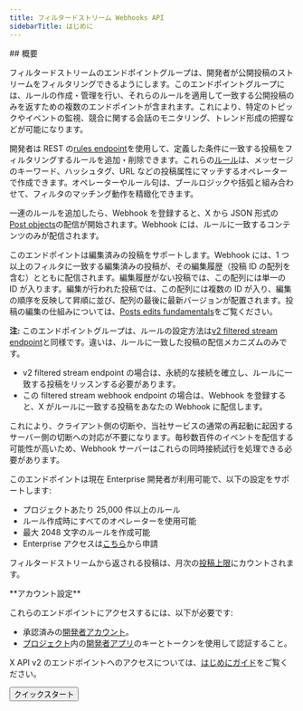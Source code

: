 ```yaml
---
title: フィルタードストリーム Webhooks API
sidebarTitle: はじめに
---
```



<div id="overview">
  ## 概要
</div>

フィルタードストリームのエンドポイントグループは、開発者が公開投稿のストリームをフィルタリングできるようにします。このエンドポイントグループには、ルールの作成・管理を行い、それらのルールを適用して一致する公開投稿のみを返すための複数のエンドポイントが含まれます。これにより、特定のトピックやイベントの監視、競合に関する会話のモニタリング、トレンド形成の把握などが可能になります。

開発者は REST の[rules endpoint](/ja/x-api/posts/filtered-stream#post-2-tweets-search-stream-rules)を使用して、定義した条件に一致する投稿をフィルタリングするルールを追加・削除できます。これらの[ルール](/ja/x-api/posts/filtered-stream#building-rules-for-filtered-stream)は、メッセージのキーワード、ハッシュタグ、URL などの投稿属性にマッチするオペレーターで作成できます。オペレーターやルール句は、ブールロジックや括弧と組み合わせて、フィルタのマッチング動作を精緻化できます。 

一連のルールを追加したら、Webhook を登録すると、X から JSON 形式の[Post objects](/ja/x-api/fundamentals/data-dictionary#tweet)の配信が開始されます。Webhook には、ルールに一致するコンテンツのみが配信されます。

このエンドポイントは編集済みの投稿をサポートします。Webhook には、1 つ以上のフィルタに一致する編集済みの投稿が、その編集履歴（投稿 ID の配列を含む）とともに配信されます。編集履歴がない投稿では、この配列には単一の ID が入ります。編集が行われた投稿では、この配列には複数の ID が入り、編集の順序を反映して昇順に並び、配列の最後に最新バージョンが配置されます。投稿の編集の仕組みについては、[Posts edits fundamentals](/ja/x-api/fundamentals/edit-posts)をご覧ください。 

**注:** このエンドポイントグループは、ルールの設定方法は[v2 filtered stream endpoint](/ja/x-api/posts/filtered-stream/introduction)と同様です。違いは、ルールに一致した投稿の配信メカニズムのみです。

- v2 filtered stream endpoint の場合は、永続的な接続を確立し、ルールに一致する投稿をリッスンする必要があります。
- この filtered stream webhook endpoint の場合は、Webhook を登録すると、X がルールに一致する投稿をあなたの Webhook に配信します。

これにより、クライアント側の切断や、当社サービスの通常の再起動に起因するサーバー側の切断への対応が不要になります。毎秒数百件のイベントを配信する可能性が高いため、Webhook サーバーはこれらの同時接続試行を処理できる必要があります。

このエンドポイントは現在 Enterprise 開発者が利用可能で、以下の設定をサポートします:

- プロジェクトあたり 25,000 件以上のルール
- ルール作成時にすべてのオペレーターを使用可能
- 最大 2048 文字のルールを作成可能
- Enterprise アクセスは[こちら](https://developer.x.com/en/products/x-api/enterprise/enterprise-api-interest-form)から申請

フィルタードストリームから返される投稿は、月次の[投稿上限](/ja/x-api/fundamentals/post-cap)にカウントされます。

<Note>
  **アカウント設定**

  これらのエンドポイントにアクセスするには、以下が必要です:

  - 承認済みの[開発者アカウント](https://developer.x.com/en/portal/petition/essential/basic-info)。
  - [プロジェクト](/ja/resources/fundamentals/projects)内の[開発者アプリ](/ja/resources/fundamentals/developer-apps)のキーとトークンを使用して認証すること。 

  X API v2 のエンドポイントへのアクセスについては、[はじめにガイド](/ja/x-api/getting-started/getting-access)をご覧ください。
</Note>

<div className="flex">
  <Button href="/ja/x-api/posts/filtered-stream/quickstart">
    クイックスタート
  </Button>
</div>